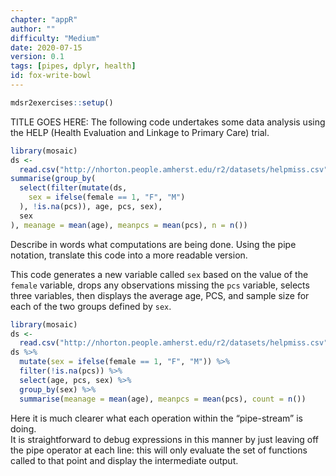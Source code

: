 ```yaml
---
chapter: "appR"
author: ""
difficulty: "Medium"
date: 2020-07-15 
version: 0.1
tags: [pipes, dplyr, health]
id: fox-write-bowl
---
```

```r
mdsr2exercises::setup()
```

TITLE GOES HERE: The following code undertakes some data analysis using the HELP (Health Evaluation and Linkage to Primary Care) trial.  

```r
library(mosaic)
ds <-
  read.csv("http://nhorton.people.amherst.edu/r2/datasets/helpmiss.csv")
summarise(group_by(
  select(filter(mutate(ds,
    sex = ifelse(female == 1, "F", "M")
  ), !is.na(pcs)), age, pcs, sex),
  sex
), meanage = mean(age), meanpcs = mean(pcs), n = n())
```

Describe in words what computations are being done.
Using the pipe notation, translate this code into a more readable version.

<!--begin-answer-->
This code generates a new variable called `sex` based on the value of the `female` variable, drops any observations missing the `pcs` variable, selects three variables, then displays the average age, PCS, and sample size for each of the two groups defined by `sex`.

```r
library(mosaic)
ds <-
  read.csv("http://nhorton.people.amherst.edu/r2/datasets/helpmiss.csv")
ds %>%
  mutate(sex = ifelse(female == 1, "F", "M")) %>%
  filter(!is.na(pcs)) %>%
  select(age, pcs, sex) %>%
  group_by(sex) %>%
  summarise(meanage = mean(age), meanpcs = mean(pcs), count = n())
```

Here it is much clearer what each operation within the "pipe-stream" is doing.  
It is straightforward to debug expressions in this manner by just leaving off the pipe operator at each line: this will only evaluate the set of functions called
to that point and display the intermediate output.

<!--end-answer-->


